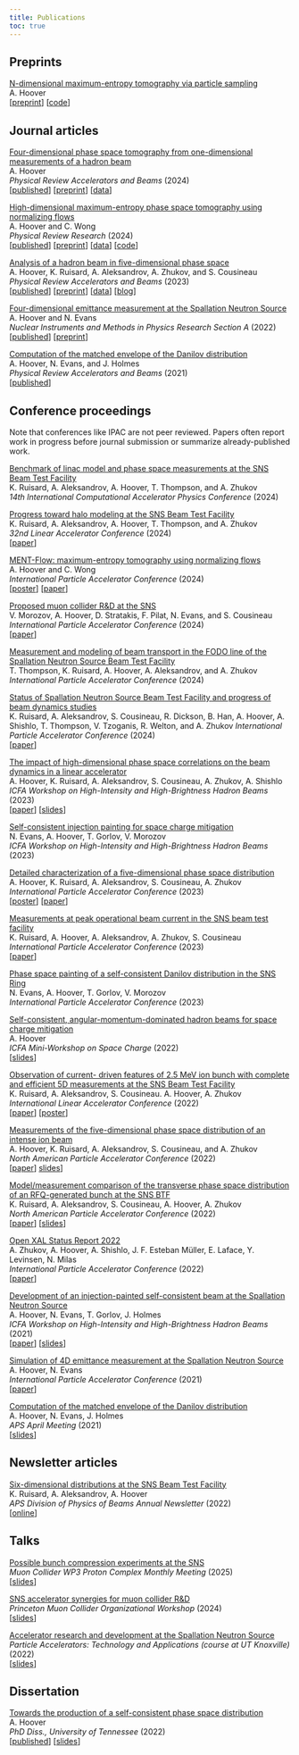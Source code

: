 ```yaml
---
title: Publications
toc: true
---
```


## Preprints

<u>N-dimensional maximum-entropy tomography via particle sampling</u> \
A. Hoover \
[[preprint](https://arxiv.org/abs/2409.17915)] [[code](https://github.com/austin-hoover/ment)]


## Journal articles

<u>Four-dimensional phase space tomography from one-dimensional measurements of a hadron beam</u> \
A. Hoover \
*Physical Review Accelerators and Beams* (2024) \
[[published](https://doi.org/10.1103/PhysRevAccelBeams.27.122802)]
[[preprint](https://arxiv.org/abs/2409.02862)]
[[data](https://zenodo.org/records/14014532)]

<u>High-dimensional maximum-entropy phase space tomography using normalizing flows</u> \
A. Hoover and C. Wong \
*Physical Review Research* (2024) \
[[published](https://doi.org/10.1103/PhysRevResearch.6.033163)]
[[preprint](https://arxiv.org/abs/2406.00236)]
[[data](https://zenodo.org/records/12812545)]
[[code](https://github.com/austin-hoover/ment-flow)]

<u>Analysis of a hadron beam in five-dimensional phase space</u> \
A. Hoover, K. Ruisard, A. Aleksandrov, A. Zhukov, and S. Cousineau \
*Physical Review Accelerators and Beams* (2023) \
[[published](https://doi.org/10.1103/PhysRevAccelBeams.26.064202)]
[[preprint](https://arxiv.org/abs/2301.04178)]
[[data](https://zenodo.org/record/7724034#.ZDsWlS-B1pQ)]
[[blog](https://austin-hoover.github.io/blog/posts/2023-05-28_btf/)]

<u>Four-dimensional emittance measurement at the Spallation Neutron Source</u> \
A. Hoover and N. Evans \
*Nuclear Instruments and Methods in Physics Research Section A* (2022) \
[[published](https://www.sciencedirect.com/science/article/abs/pii/S0168900222006805)]
[[preprint](https://arxiv.org/abs/2204.08303)] 

<u>Computation of the matched envelope of the Danilov distribution</u> \
A. Hoover, N. Evans, and J. Holmes \
*Physical Review Accelerators and Beams* (2021) \
[[published](https://doi.org/10.1103/PhysRevAccelBeams.24.044201)]


## Conference proceedings

Note that conferences like IPAC are not peer reviewed. Papers often report work in progress before journal submission or summarize already-published work.

<u>Benchmark of linac model and phase space measurements at the SNS Beam Test Facility</u> \
K. Ruisard, A. Aleksandrov, A. Hoover, T. Thompson, and A. Zhukov \
*14th International Computational Accelerator Physics Conference* (2024) \

<u>Progress toward halo modeling at the SNS Beam Test Facility</u> \
K. Ruisard, A. Aleksandrov, A. Hoover, T. Thompson, and A. Zhukov \
*32nd Linear Accelerator Conference* (2024) \
[[paper](https://meow.elettra.eu/71/pdf/THAA005.pdf)]

<u>MENT-Flow: maximum-entropy tomography using normalizing flows</u> \
A. Hoover and C. Wong \
*International Particle Accelerator Conference* (2024) \
[[poster](files/2024_ipac_poster.pdf)]
[[paper](https://www.jacow.org/ipac2024/pdf/WEPG65.pdf)]

<u>Proposed muon collider R&D at the SNS</u> \
V. Morozov, A. Hoover, D. Stratakis, F. Pilat, N. Evans, and S. Cousineau \
*International Particle Accelerator Conference* (2024) \
[[paper](https://www.jacow.org/ipac2024/pdf/WEPR39.pdf)]

<u>Measurement and modeling of beam transport in the FODO line of the Spallation Neutron Source Beam Test Facility</u> \
T. Thompson, K. Ruisard, A. Hoover, A. Aleksandrov, and A. Zhukov \
*International Particle Accelerator Conference* (2024) \

<u>Status of Spallation Neutron Source Beam Test Facility and progress of beam dynamics studies</u> \
K. Ruisard, A. Aleksandrov, S. Cousineau, R. Dickson, B. Han, A. Hoover, A. Shishlo, T. Thompson, V. Tzoganis, R. Welton, and A. Zhukov
*International Particle Accelerator Conference* (2024) \
[[paper](https://www.jacow.org/ipac2024/pdf/THPC75.pdf)]

<u>The impact of high-dimensional phase space correlations on the beam dynamics in a linear accelerator</u> \
A. Hoover, K. Ruisard, A. Aleksandrov, S. Cousineau, A. Zhukov, A. Shishlo \
*ICFA Workshop on High-Intensity and High-Brightness Hadron Beams* (2023) \
[[paper](https://accelconf.web.cern.ch/hb2023/papers/tuc1c2.pdf)]
[[slides](https://accelconf.web.cern.ch/hb2023/talks/tuc1c2_talk.pdf)]

<u>Self-consistent injection painting for space charge mitigation</u> \
N. Evans, A. Hoover, T. Gorlov, V. Morozov \
*ICFA Workshop on High-Intensity and High-Brightness Hadron Beams* (2023)

<u>Detailed characterization of a five-dimensional phase space distribution</u> \
A. Hoover, K. Ruisard, A. Aleksandrov, S. Cousineau, A. Zhukov \
*International Particle Accelerator Conference* (2023) \
[[poster](./files/2023_IPAC_poster.pdf)]
[[paper](https://accelconf.web.cern.ch/ipac2023/pdf/WEPA028.pdf)]

<u>Measurements at peak operational beam current in the SNS beam test facility</u> \
K. Ruisard, A. Hoover, A. Aleksandrov, A. Zhukov, S. Cousineau \
*International Particle Accelerator Conference* (2023) \
[[paper](https://accelconf.web.cern.ch/ipac2023/pdf/WEPA027.pdf)]

<u>Phase space painting of a self-consistent Danilov distribution in the SNS Ring</u> \
N. Evans, A. Hoover, T. Gorlov, V. Morozov \
*International Particle Accelerator Conference* (2023)

<u>Self-consistent, angular-momentum-dominated hadron beams for space charge mitigation</u> \
A. Hoover \
*ICFA Mini-Workshop on Space Charge* (2022) \
[[slides](https://conference.sns.gov/event/335/contributions/528/attachments/892/8194/2022-10-26_Hoover_space_charge_workshop.pdf)]

<u>Observation of current- driven features of 2.5 MeV ion bunch with complete and efficient 5D measurements at the SNS Beam Test Facility</u> \
K. Ruisard, A. Aleksandrov, S. Cousineau. A. Hoover, A. Zhukov \
*International Linear Accelerator Conference* (2022) \
[[paper](https://accelconf.web.cern.ch/linac2022/papers/tupoge20.pdf)]
[[poster](https://accelconf.web.cern.ch/linac2022/posters/tupoge20_poster.pdf)]

<u>Measurements of the five-dimensional phase space distribution of an intense ion beam</u> \
A. Hoover, K. Ruisard, A. Aleksandrov, S. Cousineau, and A. Zhukov \
*North American Particle Accelerator Conference* (2022) \
[[paper](https://accelconf.web.cern.ch/napac2022/papers/frxd3.pdf)]
[slides](https://accelconf.web.cern.ch/napac2022/talks/frxd3_talk.pdf)]

<u>Model/measurement comparison of the transverse phase space distribution of an RFQ-generated bunch at the SNS BTF</u> \
K. Ruisard, A. Aleksandrov, S. Cousineau, A. Hoover, A. Zhukov \
*North American Particle Accelerator Conference* (2022) \
[[paper](https://accelconf.web.cern.ch/napac2022/papers/weye5.pdf)]
[[slides](https://accelconf.web.cern.ch/napac2022/talks/weye5_talk.pdf)]

<u>Open XAL Status Report 2022</u> \
A. Zhukov, A. Hoover, A. Shishlo,  J. F. Esteban Müller, E. Laface, Y. Levinsen, N. Milas \
*International Particle Accelerator Conference* (2022) \
[[paper](https://accelconf.web.cern.ch/ipac2022/papers/tupotk029.pdf)]

<u>Development of an injection-painted self-consistent beam at the Spallation Neutron Source</u> \
A. Hoover, N. Evans, T. Gorlov, J. Holmes \
*ICFA Workshop on High-Intensity and High-Brightness Hadron Beams* (2021) \
[[paper](https://epaper.kek.jp/hb2021/papers/moac3.pdf)]
[[slides]()]

<u>Simulation of 4D emittance measurement at the Spallation Neutron Source</u> \
A. Hoover, N. Evans \
*International Particle Accelerator Conference* (2021) \
[[paper](https://accelconf.web.cern.ch/ipac2021/papers/thpab180.pdf)]

<u>Computation of the matched envelope of the Danilov distribution</u> \
A. Hoover, N. Evans, J. Holmes \
*APS April Meeting* (2021) \
[[slides]()]


## Newsletter articles

<u>Six-dimensional distributions at the SNS Beam Test Facility</u> \
K. Ruisard, A. Aleksandrov, A. Hoover \
*APS Division of Physics of Beams Annual Newsletter* (2022) \
[[online](https://higherlogicdownload.s3.amazonaws.com/APS/9cf62627-7088-4bd3-bf97-6adfc913f623/UploadedImages/APS_DPB_Newsletter_2022-2-2.pdf)]


## Talks

<u>Possible bunch compression experiments at the SNS</u> \
*Muon Collider WP3 Proton Complex Monthly Meeting* (2025) \
[[slides](./files/2025-01-31_sns-bunch-compression.pdf)]

<u>SNS accelerator synergies for muon collider R&D</u> \
*Princeton Muon Collider Organizational Workshop* (2024) \
[[slides](https://agenda.hep.wisc.edu/event/2140/contributions/30224/attachments/9569/11827/2024-02-23_sns_synergies.pdf)]

<u>Accelerator research and development at the Spallation Neutron Source</u> \
*Particle Accelerators: Technology and Applications (course at UT Knoxville)* (2022) \
[[slides]()]


## Dissertation

<u>Towards the production of a self-consistent phase space distribution</u> \
A. Hoover \
*PhD Diss., University of Tennessee* (2022) \
[[published](https://trace.tennessee.edu/utk_graddiss/7228)] 
[[slides]()]
